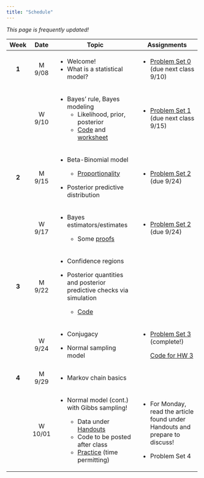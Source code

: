 ```yaml
---
title: "Schedule"
---
```


*This page is frequently updated!*

+---------+---------------+-------------------------------------------------------------------------------------------------+-------------------------------------------------------------------------------+
| Week    | Date          | Topic                                                                                           | Assignments                                                                   |
+:=======:+:=============:+=================================================================================================+===============================================================================+
| **1**   | M 9/08        | -   Welcome!                                                                                    | -   [Problem Set 0](homework/review.pdf) (due next class 9/10)                |
|         |               | -   What is a statistical model?                                                                |                                                                               |
+---------+---------------+-------------------------------------------------------------------------------------------------+-------------------------------------------------------------------------------+
|         | W 9/10        | -   Bayes' rule, Bayes modeling                                                                 | -   [Problem Set 1](homework/412_hw1.pdf) (due next class 9/15)               |
|         |               |     -   Likelihood, prior, posterior                                                            |                                                                               |
|         |               |     -   [Code](code/binom_discrete_prior.qmd) and [worksheet](handouts/binom_prob_discrete.pdf) |                                                                               |
+---------+---------------+-------------------------------------------------------------------------------------------------+-------------------------------------------------------------------------------+
| **2**   | M 9/15        | -   Beta-Binomial model                                                                         | -   [Problem Set 2](homework/412_hw2.pdf) (due 9/24)                          |
|         |               |                                                                                                 |                                                                               |
|         |               |     -   [Proportionality](code/proportionality.qmd)                                             |                                                                               |
|         |               |                                                                                                 |                                                                               |
|         |               | -   Posterior predictive distribution                                                           |                                                                               |
+---------+---------------+-------------------------------------------------------------------------------------------------+-------------------------------------------------------------------------------+
|         | W 9/17        | -   Bayes estimators/estimates                                                                  | -   [Problem Set 2](homework/412_hw2.pdf) (due 9/24)                          |
|         |               |                                                                                                 |                                                                               |
|         |               |     -   Some [proofs](handouts/bayes_est.qmd)                                                   |                                                                               |
+---------+---------------+-------------------------------------------------------------------------------------------------+-------------------------------------------------------------------------------+
| **3**   | M 9/22        | -   Confidence regions                                                                          |                                                                               |
|         |               |                                                                                                 |                                                                               |
|         |               | -   Posterior quantities and posterior predictive checks via simulation                         |                                                                               |
|         |               |                                                                                                 |                                                                               |
|         |               |     -   [Code](code/post_pred_checks.qmd)                                                       |                                                                               |
+---------+---------------+-------------------------------------------------------------------------------------------------+-------------------------------------------------------------------------------+
|         | W 9/24        | -   Conjugacy                                                                                   | -   [Problem Set 3](homework/412_hw3.pdf) (complete!)                         |
|         |               |                                                                                                 |                                                                               |
|         |               | -   Normal sampling model                                                                       |     [Code for HW 3](code/hpd_code.qmd)                                        |
+---------+---------------+-------------------------------------------------------------------------------------------------+-------------------------------------------------------------------------------+
| **4**   | M 9/29        | -   Markov chain basics                                                                         |                                                                               |
+---------+---------------+-------------------------------------------------------------------------------------------------+-------------------------------------------------------------------------------+
|         | W 10/01       | -   Normal model (cont.) with Gibbs sampling!                                                   | -   For Monday, read the article found under Handouts and prepare to discuss! |
|         |               |                                                                                                 |                                                                               |
|         |               |     -   Data under [Handouts](handouts.qmd)                                                     | -   Problem Set 4                                                             |
|         |               |     -   Code to be posted after class                                                           |                                                                               |
|         |               |     -   [Practice](handouts/gibbs_gamma_gamma_poisson.pdf) (time permitting)                    |                                                                               |
+---------+---------------+-------------------------------------------------------------------------------------------------+-------------------------------------------------------------------------------+
